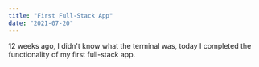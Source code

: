 ```yaml
---
title: "First Full-Stack App"
date: "2021-07-20"
---
```


12 weeks ago, I didn't know what the terminal was, today I completed the functionality of my first full-stack app.
